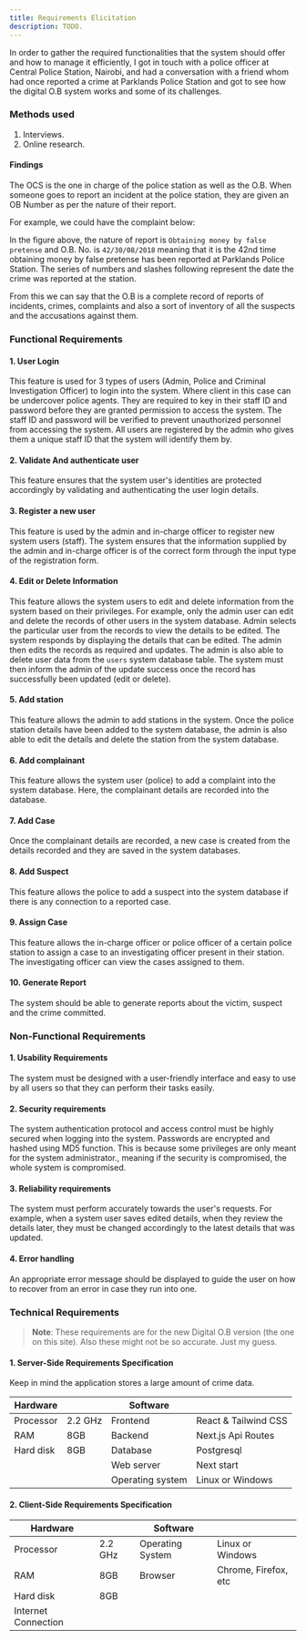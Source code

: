 ```yaml
---
title: Requirements Elicitation
description: TODO.
---
```


In order to gather the required functionalities that the system should offer and how to manage it efficiently, I
got in touch with a police officer at Central Police Station, Nairobi, and had a conversation with a friend whom had once
reported a crime at Parklands Police Station and got to see how the digital O.B system works and some of its
challenges.

### Methods used

1. Interviews.
2. Online research.

#### Findings

The OCS is the one in charge of the police station as well as the O.B. When someone goes to report an incident at
the police station, they are given an OB Number as per the nature of their report.

For example, we could have the complaint below:

In the figure above, the nature of report is `Obtaining money by false pretense` and O.B. No. is `42/30/08/2018`
meaning that it is the 42nd time obtaining money by false pretense has been reported at Parklands Police Station.
The series of numbers and slashes following represent the date the crime was reported at the station.

From this we can say that the O.B is a complete record of reports of incidents, crimes, complaints and also a sort
of inventory of all the suspects and the accusations against them.

### Functional Requirements

#### 1. User Login

This feature is used for 3 types of users (Admin, Police and Criminal Investigation Officer) to login into the system.
Where client in this case can be undercover police agents. They are required to key in their staff ID and password
before they are granted permission to access the system. The staff ID and password will be verified to prevent
unauthorized personnel from accessing the system. All users are registered by the admin who gives them a unique
staff ID that the system will identify them by.

#### 2. Validate And authenticate user

This feature ensures that the system user's identities are protected accordingly by validating and authenticating
the user login details.

#### 3. Register a new user

This feature is used by the admin and in-charge officer to register new system users (staff). The system ensures
that the information supplied by the admin and in-charge officer is of the correct form through the input type of
the registration form.

#### 4. Edit or Delete Information

This feature allows the system users to edit and delete information from the system based on their privileges.
For example, only the admin user can edit and delete the records of other users in the system database. Admin
selects the particular user from the records to view the details to be edited. The system responds by displaying
the details that can be edited. The admin then edits the records as required and updates. The admin is also able
to delete user data from the `users` system database table. The system must then inform the admin of the update
success once the record has successfully been updated (edit or delete).

#### 5. Add station

This feature allows the admin to add stations in the system. Once the police station details have been added to the
system database, the admin is also able to edit the details and delete the station from the system database.

#### 6. Add complainant

This feature allows the system user (police) to add a complaint into the system database. Here, the complainant
details are recorded into the database.

#### 7. Add Case

Once the complainant details are recorded, a new case is created from the details recorded and they are saved in the
system databases.

#### 8. Add Suspect

This feature allows the police to add a suspect into the system database if there is any connection to a reported
case.

#### 9. Assign Case

This feature allows the in-charge officer or police officer of a certain police station to assign a case to an
investigating officer present in their station. The investigating officer can view the cases assigned to them.

#### 10. Generate Report

The system should be able to generate reports about the victim, suspect and the crime committed.

### Non-Functional Requirements

#### 1. Usability Requirements

The system must be designed with a user-friendly interface and easy to use by all users so that they can perform
their tasks easily.

#### 2. Security requirements

The system authentication protocol and access control must be highly secured when logging into the system.
Passwords are encrypted and hashed using MD5 function. This is because some privileges are only meant for the
system administrator., meaning if the security is compromised, the whole system is compromised.

#### 3. Reliability requirements

The system must perform accurately towards the user's requests. For example, when a system user saves edited
details, when they review the details later, they must be changed accordingly to the latest details that was
updated.

#### 4. Error handling

An appropriate error message should be displayed to guide the user on how to recover from an error in case they run
into one.

### Technical Requirements

> **Note**:
> These requirements are for the new Digital O.B version (the one on this site).
> Also these might not be so accurate. Just my guess.

#### 1. Server-Side Requirements Specification

Keep in mind the application stores a large amount of crime data.

| Hardware  |         | Software         |                      |
| --------- | ------- | ---------------- | -------------------- |
| Processor | 2.2 GHz | Frontend         | React & Tailwind CSS |
| RAM       | 8GB     | Backend          | Next.js Api Routes   |
| Hard disk | 8GB     | Database         | Postgresql           |
|           |         | Web server       | Next start           |
|           |         | Operating system | Linux or Windows     |

#### 2. Client-Side Requirements Specification

| Hardware            |         | Software         |                      |
| ------------------- | ------- | ---------------- | -------------------- |
| Processor           | 2.2 GHz | Operating System | Linux or Windows     |
| RAM                 | 8GB     | Browser          | Chrome, Firefox, etc |
| Hard disk           | 8GB     |                  |                      |
| Internet Connection |         |                  |                      |
